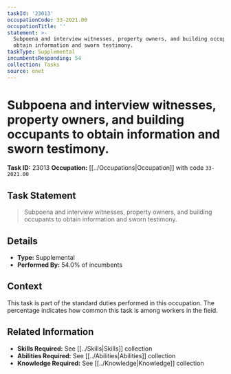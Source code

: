 ```yaml
---
taskId: '23013'
occupationCode: 33-2021.00
occupationTitle: ''
statement: >-
  Subpoena and interview witnesses, property owners, and building occupants to
  obtain information and sworn testimony.
taskType: Supplemental
incumbentsResponding: 54
collection: Tasks
source: onet
---
```

# Subpoena and interview witnesses, property owners, and building occupants to obtain information and sworn testimony.

**Task ID:** 23013
**Occupation:** [[../Occupations|Occupation]] with code `33-2021.00`

## Task Statement

> Subpoena and interview witnesses, property owners, and building occupants to obtain information and sworn testimony.

## Details

- **Type:** Supplemental
- **Performed By:** 54.0% of incumbents

## Context

This task is part of the standard duties performed in this occupation. The percentage indicates how common this task is among workers in the field.

## Related Information

- **Skills Required:** See [[../Skills|Skills]] collection
- **Abilities Required:** See [[../Abilities|Abilities]] collection
- **Knowledge Required:** See [[../Knowledge|Knowledge]] collection
